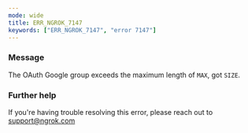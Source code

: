 ```yaml
---
mode: wide
title: ERR_NGROK_7147
keywords: ["ERR_NGROK_7147", "error 7147"]
---
```


### Message

The OAuth Google group exceeds the maximum length of `MAX`, got `SIZE`.

### Further help

If you're having trouble resolving this error, please reach out to [support@ngrok.com](mailto:support@ngrok.com?subject=Help%20with%20ERR_NGROK_7147)
